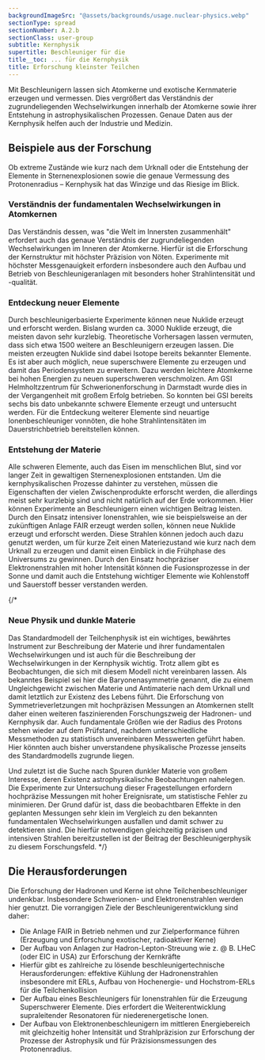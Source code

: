 ```yaml
---
backgroundImageSrc: "@assets/backgrounds/usage.nuclear-physics.webp"
sectionType: spread
sectionNumber: A.2.b
sectionClass: user-group
subtitle: Kernphysik
supertitle: Beschleuniger für die
title__toc: ... für die Kernphysik
title: Erforschung kleinster Teilchen
---
```



<div class="spread--left spread-area--intro">

Mit Beschleunigern lassen sich Atomkerne und exotische Kernmaterie erzeugen und vermessen. Dies vergrößert das Verständnis der zugrundeliegenden Wechselwirkungen innerhalb der Atomkerne sowie ihrer Entstehung in astrophysikalischen Prozessen. Genaue Daten aus der Kernphysik helfen auch der Industrie und Medizin.

</div>

<div class="spread--right spread-area--c-1_3">

## Beispiele aus der Forschung

Ob extreme Zustände wie kurz nach dem Urknall oder die Entstehung der Elemente in Sternenexplosionen sowie die genaue Vermessung des Protonenradius – Kernphysik hat das Winzige und das Riesige im Blick.

### Verständnis der fundamentalen Wechselwirkungen in Atomkernen

Das Verständnis dessen, was "die Welt im Innersten zusammenhält" erfordert auch das genaue Verständnis der zugrundeliegenden Wechselwirkungen im Inneren der Atomkerne. Hierfür ist die Erforschung der Kernstruktur mit höchster Präzision von Nöten. Experimente mit höchster Messgenauigkeit erfordern insbesondere auch den Aufbau und Betrieb von Beschleunigeranlagen mit besonders hoher Strahlintensität und -qualität.

### Entdeckung neuer Elemente

Durch beschleunigerbasierte Experimente können neue Nuklide erzeugt und erforscht werden. Bislang wurden ca. 3000 Nuklide erzeugt, die meisten davon sehr kurzlebig. Theoretische Vorhersagen lassen vermuten, dass sich etwa 1500 weitere an Beschleunigern erzeugen lassen. Die meisten erzeugten Nuklide sind dabei Isotope bereits bekannter Elemente. Es ist aber auch möglich, neue superschwere Elemente zu erzeugen und damit das Periodensystem zu erweitern. Dazu werden leichtere Atomkerne bei hohen Energien zu neuen superschweren verschmolzen. Am GSI Helmholtzzentrum für Schwerionenforschung in Darmstadt wurde dies in der Vergangenheit mit großem Erfolg betrieben. So konnten bei GSI bereits sechs bis dato unbekannte schwere Elemente erzeugt und untersucht werden. Für die Entdeckung weiterer Elemente sind neuartige Ionenbeschleuniger vonnöten, die hohe Strahlintensitäten im Dauerstrichbetrieb bereitstellen können.

</div>

<div class="spread--right spread-area--c-2_3">

### Entstehung der Materie

Alle schweren Elemente, auch das Eisen im menschlichen Blut, sind vor langer Zeit in gewaltigen Sternenexplosionen entstanden. Um die kernphysikalischen Prozesse dahinter zu verstehen, müssen die Eigenschaften der vielen Zwischenprodukte erforscht werden, die allerdings meist sehr kurzlebig sind und nicht natürlich auf der Erde vorkommen. Hier können Experimente an Beschleunigern einen wichtigen Beitrag leisten. Durch den Einsatz intensiver Ionenstrahlen, wie sie beispielsweise an der zukünftigen Anlage FAIR erzeugt werden sollen, können neue Nuklide erzeugt und erforscht werden. Diese Strahlen können jedoch auch dazu genutzt werden, um für kurze Zeit einen Materiezustand wie kurz nach dem Urknall zu erzeugen und damit einen Einblick in die Frühphase des Universums zu gewinnen. Durch den Einsatz hochpräziser Elektronenstrahlen mit hoher Intensität können die Fusionsprozesse in der Sonne und damit auch die Entstehung wichtiger Elemente wie Kohlenstoff und Sauerstoff besser verstanden werden.

</div>


{/* 
### Neue Physik und dunkle Materie

Das Standardmodell der Teilchenphysik ist ein wichtiges, bewährtes Instrument zur Beschreibung der Materie und ihrer fundamentalen Wechselwirkungen und ist auch für die Beschreibung der Wechselwirkungen in der Kernphysik wichtig. Trotz allem gibt es Beobachtungen, die sich mit diesem Modell nicht vereinbaren lassen. Als bekanntes Beispiel sei hier die Baryonenasymmetrie genannt, die zu einem Ungleichgewicht zwischen Materie und Antimaterie nach dem Urknall und damit letztlich zur Existenz des Lebens führt. Die Erforschung von Symmetrieverletzungen mit hochpräzisen Messungen an Atomkernen stellt daher einen weiteren faszinierenden Forschungszweig der Hadronen- und Kernphysik dar. Auch fundamentale Größen wie der Radius des Protons stehen wieder auf dem Prüfstand, nachdem unterschiedliche Messmethoden zu statistisch unvereinbaren Messwerten geführt haben. Hier könnten auch bisher unverstandene physikalische Prozesse jenseits des Standardmodells zugrunde liegen.


Und zuletzt ist die Suche nach Spuren dunkler Materie von großem Interesse, deren Existenz astrophysikalische Beobachtungen nahelegen. Die Experimente zur Untersuchung dieser Fragestellungen erfordern hochpräzise Messungen mit hoher Ereignisrate, um statistische Fehler zu minimieren. Der Grund dafür ist, dass die beobachtbaren Effekte in den geplanten Messungen sehr klein im Vergleich zu den bekannten fundamentalen Wechselwirkungen ausfallen und damit schwer zu detektieren sind. Die hierfür notwendigen gleichzeitig präzisen und intensiven Strahlen bereitzustellen ist der Beitrag der Beschleunigerphysik zu diesem Forschungsfeld.
 */}


<div class="spread--right spread-area--c-3_3">

## Die Herausforderungen

Die Erforschung der Hadronen und Kerne ist ohne Teilchenbeschleuniger undenkbar. Insbesondere Schwerionen- und Elektronenstrahlen werden hier genutzt. Die vorrangigen Ziele der Beschleunigerentwicklung sind daher:

- Die Anlage FAIR in Betrieb nehmen und zur Zielperformance führen (Erzeugung und Erforschung exotischer, radioaktiver Kerne)
- Der Aufbau von Anlagen zur Hadron-Lepton-Streuung wie z. @ B. LHeC (oder EIC in USA) zur Erforschung der Kernkräfte
- Hierfür gibt es zahlreiche zu lösende beschleunigertechnische Herausforderungen: effektive Kühlung der Hadronenstrahlen insbesondere mit ERLs, Aufbau von Hochenergie- und Hochstrom-ERLs für die Teilchenkollision
- Der Aufbau eines Beschleunigers für Ionenstrahlen für die Erzeugung Superschwerer Elemente. Dies erfordert die Weiterentwicklung supraleitender Resonatoren für niederenergetische Ionen.
- Der Aufbau von Elektronenbeschleunigern im mittleren Energiebereich mit gleichzeitig hoher Intensität und Strahlpräzision zur Erforschung der Prozesse der Astrophysik und für Präzisionsmessungen des Protonenradius.

</div>
